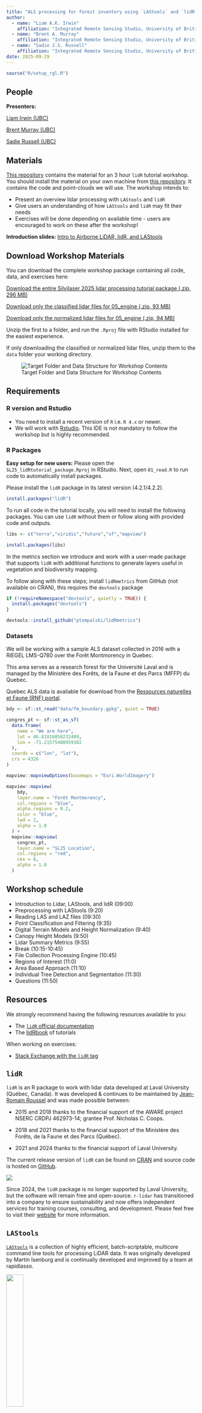 ```yaml
---
title: "ALS processing for forest inventory using `LAStools` and `lidR`"
author:
  - name: "Liam A.K. Irwin"
    affiliation: "Integrated Remote Sensing Studio, University of British Columbia"
  - name: "Brent A. Murray"
    affiliation: "Integrated Remote Sensing Studio, University of British Columbia"
  - name: "Sadie J.S. Russell"
    affiliation: "Integrated Remote Sensing Studio, University of British Columbia"
date: 2025-09-29
---
```


```r
source("R/setup_rgl.R")
```

## People

**Presenters:**

[Liam Irwin (UBC)](https://www.researchgate.net/profile/Liam-Irwin-3)

[Brent Murray (UBC)](https://www.researchgate.net/profile/Brent-Murray-4)

[Sadie Russell (UBC)](https://ca.linkedin.com/in/sadie-russell-556094271)

## Materials

[This repository](https://github.com/liamirwin/SL25_lidRtutorial) contains the material for an 3 hour `lidR` tutorial workshop. You should install the material on your own machine from [this repository](https://github.com/liamirwin/SL25_lidRtutorial). It contains the code and point-clouds we will use. The workshop intends to:

-   Present an overview lidar processing with `LAStools` and `lidR`
-   Give users an understanding of how `LAStools` and `lidR` may fit their needs
-   Exercises will be done depending on available time - users are encouraged to work on these after the workshop!

::: callout-tip
**Introduction slides:** [Intro to Airborne LiDAR, lidR, and LAStools](SL25_lidR_LiDAR_Intro.html)
:::

## Download Workshop Materials

You can download the complete workshop package containing all code, data, and exercises here:

[Download the entire Silvilaser 2025 lidar processing tutorial package (.zip, 296 MB)](https://ln5.sync.com/dl/c7ee36c20#4cs2wj7d-fwqr6ism-jzrbc7ax-m2qes4fy)

[Download only the classified lidar files for 05_engine (.zip, 93 MB)](./data/ctg_class.zip)

[Download only the normalized lidar files for 05_engine (.zip, 94 MB)](./data/ctg_norm.zip)

Unzip the first to a folder, and run the `.Rproj` file with RStudio installed for the easiest experience. 

If only downloading the classified or normalized lidar files, unzip them to the `data` folder your working directory.

![Target Folder and Data Structure for Workshop Contents](img/folder_structure.png)

## Requirements

### R version and Rstudio

-   You need to install a recent version of `R` i.e. `R 4.x` or newer.
-   We will work with [Rstudio](https://www.rstudio.com/). This IDE is not mandatory to follow the workshop but is highly recommended.

### R Packages

::: callout-tip
**Easy setup for new users:** Please open the `SL25_lidRtutorial_package.Rproj` in RStudio. Next, open `01_read.R` to run code to automatically install packages.
:::

Please install the `lidR` package in its latest version (4.2.1/4.2.2).

``` r
install.packages("lidR")
```

To run all code in the tutorial locally, you will need to install the following packages. You can use `lidR` without them or follow along with provided code and outputs.

``` r
libs <- c("terra","viridis","future","sf","mapview")

install.packages(libs)
```

In the metrics section we introduce and work with a user-made package that supports `lidR` with additional functions to generate layers useful in vegetation and biodiversity mapping.

To follow along with these steps; install `lidRmetrics` from GitHub (not available on CRAN), this requires the `devtools` package

``` r
if (!requireNamespace("devtools", quietly = TRUE)) {
  install.packages("devtools")
}

devtools::install_github("ptompalski/lidRmetrics")
```

### Datasets

We will be working with a sample ALS dataset collected in 2016 with a RIEGEL LMS-Q780 over the Forêt Montmorency in Quebec.

This area serves as a research forest for the Université Laval and is managed by the Ministère des Forêts, de la Faune et des Parcs (MFFP) du Quebec.

Quebec ALS data is avaliable for download from the [Ressources naturelles et Faune (RNF) portal](https://geoboutique.mern.gouv.qc.ca/edel/pages/recherche/critereRechercheEdel.faces).

```r
bdy <- sf::st_read("data/fm_boundary.gpkg", quiet = TRUE)

congres_pt <- sf::st_as_sf(
  data.frame(
    name = "We are here",
    lat = 46.81016858232409,
    lon = -71.21575480959382
  ),
  coords = c("lon", "lat"),
  crs = 4326
)

mapview::mapviewOptions(basemaps = "Esri.WorldImagery")

mapview::mapview(
    bdy,
    layer.name = "Forêt Montmorency",
    col.regions = "blue",
    alpha.regions = 0.2,
    color = "blue",
    lwd = 2,
    alpha = 1.0
  ) +
  mapview::mapview(
    congres_pt,
    layer.name = "SL25 Location",
    col.regions = "red",
    cex = 8,
    alpha = 1.0
  ) 
```

## Workshop schedule {.smaller}

-   Introduction to Lidar, LAStools, and lidR (09:00)
-   Preprocessing with LAStools (9:20)
-   Reading LAS and LAZ files (09:30)
-   Point Classification and Filtering (9:35)
-   Digital Terrain Models and Height Normalization (9:40)
-   Canopy Height Models (9:50)
-   Lidar Summary Metrics (9:55)
-   Break (10:15-10:45)
-   File Collection Processing Engine (10:45)
-   Regions of Interest (11:0)
-   Area Based Approach (11:10)
-   Individual Tree Detection and Segmentation (11:30)
-   Questions (11:50)

## Resources

We strongly recommend having the following resources available to you:

-   The [`lidR` official documentation](https://cran.r-project.org/web/packages/lidR/lidR.pdf)
-   The [lidRbook](https://r-lidar.github.io/lidRbook/) of tutorials

When working on exercises:

-   [Stack Exchange with the `lidR` tag](https://gis.stackexchange.com/questions/tagged/lidr)

## `lidR`

`lidR` is an R package to work with lidar data developed at Laval University (Québec, Canada). It was developed & continues to be maintained by [Jean-Romain Roussel](https://github.com/Jean-Romain) and was made possible between:

-   2015 and 2018 thanks to the financial support of the AWARE project NSERC CRDPJ 462973-14; grantee Prof. Nicholas C. Coops.

-   2018 and 2021 thanks to the financial support of the Ministère des Forêts, de la Faune et des Parcs (Québec).

-   2021 and 2024 thanks to the financial support of Laval University.

The current release version of `lidR` can be found on [CRAN](https://cran.r-project.org/web/packages/lidR/) and source code is hosted on [GitHub](https://github.com/r-lidar/lidR).

::: callout-note
![](img/rlidar_banner.png)

Since 2024, the `lidR` package is no longer supported by Laval University, but the software will remain free and open-source. `r-lidar` has transitioned into a company to ensure sustainability and now offers independent services for training courses, consulting, and development. Please feel free to visit their [website](https://www.r-lidar.com/) for more information.
:::


## `LAStools`

[`LAStools`](https://rapidlasso.de/product-overview/) is a collection of highly efficient, batch-scriptable, multicore command line tools for processing LiDAR data. It was originally developed by Martin Isenburg and is continually developed and improved by a team at rapidlasso.

![](img/lastools.svg){width=30%}

::: callout-note

## Note

`LAStools` is not open-source software, but many of its powerful tools are freely avaliable to use, including those we will use in this workshop.

Other tools require a license for commercial or educational use that can be purchased from rapidlasso.

Please visit the [LAStools website](https://rapidlasso.de/downloads/) for more information on how to download and install the software.

The inital processing steps we will use in this workshop can be completed with the free version of `LAStools`, or you can make use of the pre-processed data provided in the workshop materials package.
:::